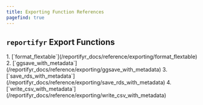 ```yaml
---
title: Exporting Function References
pagefind: true
---
```



## `reportifyr` Export Functions

<Steps>
1. [`format_flextable`](/reportifyr_docs/reference/exporting/format_flextable)
2. [`ggsave_with_metadata`](/reportifyr_docs/reference/exporting/ggsave_with_metadata)
3. [`save_rds_with_metadata`](/reportifyr_docs/reference/exporting/save_rds_with_metadata)
4. [`write_csv_with_metadata`](/reportifyr_docs/reference/exporting/write_csv_with_metadata)
</Steps>
